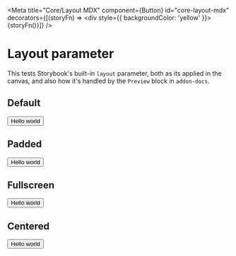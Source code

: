 
<Meta
  title="Core/Layout MDX"
  component={Button}
  id="core-layout-mdx"
  decorators={[(storyFn) => <div style={{ backgroundColor: 'yellow' }}>{storyFn()}</div>]}
/>

# Layout parameter

This tests Storybook's built-in `layout` parameter, both as its applied in the canvas, and also how it's handled by the `Preview` block in `addon-docs`.

## Default

<Preview withToolbar>
  <Story name="defaultValue">
    <Button>Hello world</Button>
  </Story>
</Preview>

## Padded

<Preview withToolbar>
  <Story name="padded" parameters={{ layout: 'padded' }}>
    <Button>Hello world</Button>
  </Story>
</Preview>

## Fullscreen

<Preview withToolbar>
  <Story name="fullscreen" parameters={{ layout: 'fullscreen' }}>
    <Button>Hello world</Button>
  </Story>
</Preview>

## Centered

<Preview withToolbar>
  <Story name="centered" parameters={{ layout: 'centered' }}>
    <Button>Hello world</Button>
  </Story>
</Preview>
